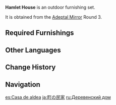 {{Furnishing Infobox
|id             = 350018
|image          = Furnishing Set Hamlet House Display.png
|category       = Outdoor Set
|subcategory    = Set
|quality        = 4
|adeptal_energy = 350
|load           = 740
|description    = A common dwelling found in Mondstadt's countryside. There is a rather large space between the fence and the house, all the better to plant some produce with which to provide some food self-sufficiency.
|blueprint      = Adeptal Mirror
|adeptal mirror = 3
}}
'''Hamlet House''' is an outdoor furnishing set.

It is obtained from the [[Adeptal Mirror]] Round 3.

==Required Furnishings==
{{Recipe
|type = Furnishing Set
|Pine Street Light = 1
|"The Color of the Wind" = 1
|Classic Country Home = 1
|Sturdy Pine Fence = 6
|"Green Fountain" = 3
|sort = Pine Street Light;"The Color of the Wind";Classic Country Home;Sturdy Pine Fence;"Green Fountain"
|yield = 0
}}

==Other Languages==
{{Other Languages
|en      = Hamlet House
|zhs     = 村镇院落
|zhs_rm  = Cūnzhèn Yuànluò
|zht     = 村鎮院落
|zht_rm  = Cūnzhèn Yuànluò
|zh_tl   = 
|ja      = 町の民家
|ja_rm   = Machi no Minka
|ja_tl   = Small Town Private House
|ko      = 마을 정원
|ko_rm   = Maeul Jeongwon
|ko_tl   = Town Garden
|es      = Casa de aldea
|es_tl   = Hamlet House
|fr      = Maison de village
|fr_tl   = Village House
|ru      = Деревенский дом
|ru_tl   = Rural House
|th      = ลานหมู่บ้าน
|th_rm   = 
|th_tl   = 
|vi      = Sân Nhỏ Thôn Trấn
|vi_tl   = 
|de      = Dorfhof
|de_tl   = Village Yard
|id      = Rumah Pedesaan
|id_tl   = Village House
|pt      = Pátio da Vila
|pt_tl   = 
|tr      = Köy Evi
|tr_tl   = 
|it      = Casa di villaggio
|it_tl   = 
}}

==Change History==
{{Change History|1.5}}

==Navigation==
{{Furnishing Navbox/Sets|type=regular}}

[[es:Casa de aldea]]
[[ja:町の民家]]
[[ru:Деревенский дом]]